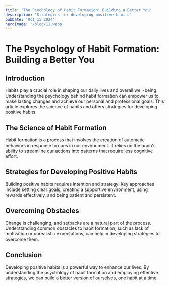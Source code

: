 ```yaml
---
title: 'The Psychology of Habit Formation: Building a Better You'
description: 'Strategies for developing positive habits'
pubDate: 'Oct 15 2024'
heroImage: '/blog/11.webp'
---
```


# The Psychology of Habit Formation: Building a Better You

## Introduction

Habits play a crucial role in shaping our daily lives and overall well-being. Understanding the psychology behind habit formation can empower us to make lasting changes and achieve our personal and professional goals. This article explores the science of habits and offers strategies for developing positive habits.

## The Science of Habit Formation

Habit formation is a process that involves the creation of automatic behaviors in response to cues in our environment. It relies on the brain's ability to streamline our actions into patterns that require less cognitive effort.

## Strategies for Developing Positive Habits

Building positive habits requires intention and strategy. Key approaches include setting clear goals, creating a supportive environment, using rewards effectively, and being patient and persistent.

## Overcoming Obstacles

Change is challenging, and setbacks are a natural part of the process. Understanding common obstacles to habit formation, such as lack of motivation or unrealistic expectations, can help in developing strategies to overcome them.

## Conclusion

Developing positive habits is a powerful way to enhance our lives. By understanding the psychology of habit formation and employing effective strategies, we can build a better version of ourselves, one habit at a time.
